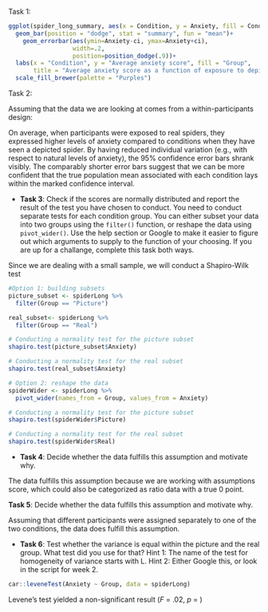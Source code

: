 Task 1:
```r
ggplot(spider_long_summary, aes(x = Condition, y = Anxiety, fill = Condition))+
  geom_bar(position = "dodge", stat = "summary", fun = "mean")+ 
    geom_errorbar(aes(ymin=Anxiety-ci, ymax=Anxiety+ci), 
                  width=.2,                              
                  position=position_dodge(.9))+
  labs(x = "Condition", y = "Average anxiety score", fill = "Group", 
       title = "Average anxiety score as a function of exposure to depicted vs. real spiders")+ 
  scale_fill_brewer(palette = "Purples")

```

Task 2:

Assuming that the data we are looking at comes from a within-participants design:

On average, when participants were exposed to real spiders, they expressed higher levels of anxiety compared to conditions when they have seen a depicted spider. By having reduced individual variation (e.g., with respect to natural levels of anxiety), the 95% confidence error bars shrank visibly. The comparably shorter error bars suggest that we can be more confident that the true population mean associated with each condition lays within the marked confidence interval. 


- **Task 3**: Check if the scores are normally distributed and report the result of the test you have chosen to conduct. You need to conduct separate tests for each condition group. You can either subset your data into two groups using the `filter()` function, or reshape the data using `pivot_wider()`. Use the help section or Google to make it easier to figure out which arguments to supply to the function of your choosing. If you are up for a challange, complete this task both ways. 

Since we are dealing with a small sample, we will conduct a Shapiro-Wilk test

```r
#Option 1: building subsets
picture_subset <- spiderLong %>% 
  filter(Group == "Picture")

real_subset<- spiderLong %>% 
  filter(Group == "Real")

# Conducting a normality test for the picture subset
shapiro.test(picture_subset$Anxiety)

# Conducting a normality test for the real subset
shapiro.test(real_subset$Anxiety)
```

```r
# Option 2: reshape the data
spiderWider <- spiderLong %>% 
  pivot_wider(names_from = Group, values_from = Anxiety)

# Conducting a normality test for the picture subset
shapiro.test(spiderWider$Picture)

# Conducting a normality test for the real subset
shapiro.test(spiderWider$Real)

```

- **Task 4**: Decide whether the data fulfills this assumption and motivate why.

The data fulfills this assumption because we are working with assumptions score, which could also be categorized as ratio data with a true 0 point.

 **Task 5**: Decide whether the data fulfills this assumption and motivate why.
 
Assuming that different participants were assigned separately to one of the two conditions, the data does fulfill this assumption.

- **Task 6**: Test whether the variance is equal within the picture and the real group. What test did you use for that? 
Hint 1: The name of the test for homogeneity of variance starts with L. 
Hint 2: Either Google this, or look in the script for week 2.

```r
car::leveneTest(Anxiety ~ Group, data = spiderLong)
```

Levene's test yielded a non-significant result (*F* = .02, *p* = )





